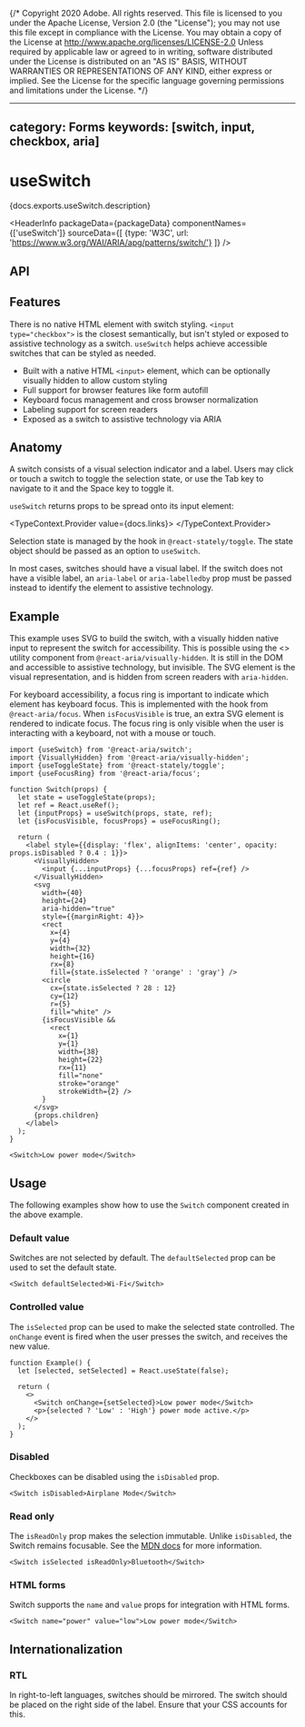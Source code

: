 {/* Copyright 2020 Adobe. All rights reserved.
This file is licensed to you under the Apache License, Version 2.0 (the "License");
you may not use this file except in compliance with the License. You may obtain a copy
of the License at http://www.apache.org/licenses/LICENSE-2.0
Unless required by applicable law or agreed to in writing, software distributed under
the License is distributed on an "AS IS" BASIS, WITHOUT WARRANTIES OR REPRESENTATIONS
OF ANY KIND, either express or implied. See the License for the specific language
governing permissions and limitations under the License. */}



---
category: Forms
keywords: [switch, input, checkbox, aria]
---

# useSwitch

<PageDescription>{docs.exports.useSwitch.description}</PageDescription>

<HeaderInfo
  packageData={packageData}
  componentNames={['useSwitch']}
  sourceData={[
    {type: 'W3C', url: 'https://www.w3.org/WAI/ARIA/apg/patterns/switch/'}
  ]} />

## API

<FunctionAPI function={docs.exports.useSwitch} links={docs.links} />

## Features

There is no native HTML element with switch styling. `<input type="checkbox">`
is the closest semantically, but isn't styled or exposed to assistive technology
as a switch. `useSwitch` helps achieve accessible switches that can be styled as needed.

* Built with a native HTML `<input>` element, which can be optionally visually
  hidden to allow custom styling
* Full support for browser features like form autofill
* Keyboard focus management and cross browser normalization
* Labeling support for screen readers
* Exposed as a switch to assistive technology via ARIA

## Anatomy

<Anatomy />

A switch consists of a visual selection indicator and a label. Users may click or touch a switch
to toggle the selection state, or use the <Keyboard>Tab</Keyboard> key to navigate to it and the <Keyboard>Space</Keyboard> key to toggle it.

`useSwitch` returns props to be spread onto its input element:

<TypeContext.Provider value={docs.links}>
  <InterfaceType properties={docs.links[docs.exports.useSwitch.return.id].properties} />
</TypeContext.Provider>

Selection state is managed by the <TypeLink links={statelyDocs.links} type={statelyDocs.exports.useToggleState} />
hook in `@react-stately/toggle`. The state object should be passed as an option to `useSwitch`.

In most cases, switches should have a visual label. If the switch does not have a visible label,
an `aria-label` or `aria-labelledby` prop must be passed instead to identify the element to assistive
technology.

## Example

This example uses SVG to build the switch, with a visually hidden native input to represent
the switch for accessibility. This is possible using
the &lt;<TypeLink links={hiddenDocs.links} type={hiddenDocs.exports.VisuallyHidden} />&gt;
utility component from `@react-aria/visually-hidden`. It is still in the DOM and accessible to assistive technology,
but invisible. The SVG element is the visual representation, and is hidden from screen readers
with `aria-hidden`.

For keyboard accessibility, a focus ring is important to indicate which element has keyboard focus.
This is implemented with the <TypeLink links={focusDocs.links} type={focusDocs.exports.useFocusRing} />
hook from `@react-aria/focus`. When `isFocusVisible` is true, an extra SVG element is rendered to
indicate focus. The focus ring is only visible when the user is interacting with a keyboard,
not with a mouse or touch.

```tsx example export=true
import {useSwitch} from '@react-aria/switch';
import {VisuallyHidden} from '@react-aria/visually-hidden';
import {useToggleState} from '@react-stately/toggle';
import {useFocusRing} from '@react-aria/focus';

function Switch(props) {
  let state = useToggleState(props);
  let ref = React.useRef();
  let {inputProps} = useSwitch(props, state, ref);
  let {isFocusVisible, focusProps} = useFocusRing();

  return (
    <label style={{display: 'flex', alignItems: 'center', opacity: props.isDisabled ? 0.4 : 1}}>
      <VisuallyHidden>
        <input {...inputProps} {...focusProps} ref={ref} />
      </VisuallyHidden>
      <svg
        width={40}
        height={24}
        aria-hidden="true"
        style={{marginRight: 4}}>
        <rect
          x={4}
          y={4}
          width={32}
          height={16}
          rx={8}
          fill={state.isSelected ? 'orange' : 'gray'} />
        <circle
          cx={state.isSelected ? 28 : 12}
          cy={12}
          r={5}
          fill="white" />
        {isFocusVisible &&
          <rect
            x={1}
            y={1}
            width={38}
            height={22}
            rx={11}
            fill="none"
            stroke="orange"
            strokeWidth={2} />
        }
      </svg>
      {props.children}
    </label>
  );
}

<Switch>Low power mode</Switch>
```

## Usage

The following examples show how to use the `Switch` component created in the above example.

### Default value

Switches are not selected by default. The `defaultSelected` prop can be used to set the default state.

```tsx example
<Switch defaultSelected>Wi-Fi</Switch>
```

### Controlled value

The `isSelected` prop can be used to make the selected state controlled. The `onChange` event is fired when the user presses the switch, and receives the new value.

```tsx example
function Example() {
  let [selected, setSelected] = React.useState(false);

  return (
    <>
      <Switch onChange={setSelected}>Low power mode</Switch>
      <p>{selected ? 'Low' : 'High'} power mode active.</p>
    </>
  );
}
```

### Disabled

Checkboxes can be disabled using the `isDisabled` prop.

```tsx example
<Switch isDisabled>Airplane Mode</Switch>
```

### Read only

The `isReadOnly` prop makes the selection immutable. Unlike `isDisabled`, the Switch remains focusable.
See the [MDN docs](https://developer.mozilla.org/en-US/docs/Web/HTML/Attributes/readonly) for more information.

```tsx example
<Switch isSelected isReadOnly>Bluetooth</Switch>
```


### HTML forms

Switch supports the `name` and `value` props for integration with HTML forms.

```tsx example
<Switch name="power" value="low">Low power mode</Switch>
```

## Internationalization

### RTL

In right-to-left languages, switches should be mirrored. The switch should be placed on the right
side of the label. Ensure that your CSS accounts for this.
